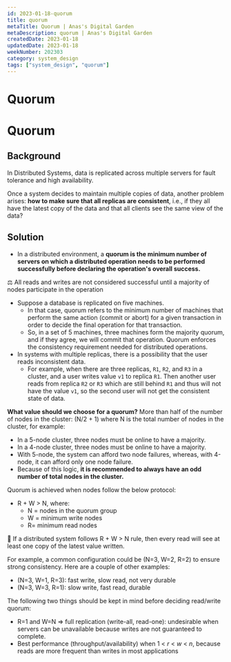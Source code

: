 ```yaml
---
id: 2023-01-18-quorum
title: quorum
metaTitle: Quorum | Anas's Digital Garden
metaDescription: quorum | Anas's Digital Garden
createdDate: 2023-01-18
updatedDate: 2023-01-18
weekNumber: 202303
category: system_design
tags: ["system_design", "quorum"]
---
```


# Quorum

# Quorum

## Background

In Distributed Systems, data is replicated across multiple servers for fault tolerance and high availability.

Once a system decides to maintain multiple copies of data, another problem arises: **how to make sure that all replicas are consistent**, i.e., if they all have the latest copy of the data and that all clients see the same view of the data?

## Solution

- In a distributed environment, a **quorum is the minimum number of servers on which a distributed operation needs to be performed successfully before declaring the operation's overall success.**

<aside>
⚖️ All reads and writes are not considered successful until a majority of nodes participate in the operation

</aside>

- Suppose a database is replicated on five machines.
    - In that case, quorum refers to the minimum number of machines that perform the same action (commit or abort) for a given transaction in order to decide the final operation for that transaction.
    - So, in a set of 5 machines, three machines form the majority quorum, and if they agree, we will commit that operation. Quorum enforces the consistency requirement needed for distributed operations.
- In systems with multiple replicas, there is a possibility that the user reads inconsistent data.
    - For example, when there are three replicas, `R1`, `R2`, and `R3` in a cluster, and a user writes value `v1` to replica `R1`. Then another user reads from replica `R2` or `R3` which are still behind `R1` and thus will not have the value `v1`, so the second user will not get the consistent state of data.

**What value should we choose for a quorum?** More than half of the number of nodes in the cluster: (N/2 + 1) where N is the total number of nodes in the cluster, for example:

- In a 5-node cluster, three nodes must be online to have a majority.
- In a 4-node cluster, three nodes must be online to have a majority.
- With 5-node, the system can afford two node failures, whereas, with 4-node, it can afford only one node failure.
- Because of this logic, **it is recommended to always have an odd number of total nodes in the cluster.**

Quorum is achieved when nodes follow the below protocol:

- R + W > N, where:
    - N = nodes in the quorum group
    - W = minimum write nodes
    - R= minimum read nodes

<aside>
📌 If a distributed system follows R + W > N rule, then every read will see at least one copy of the latest value written.

</aside>

 For example, a common configuration could be (N=3, W=2, R=2) to ensure strong consistency. Here are a couple of other examples:

- (N=3, W=1, R=3): fast write, slow read, not very durable
- (N=3, W=3, R=1): slow write, fast read, durable

The following two things should be kept in mind before deciding read/write quorum:

- R=1 and W=N ⇒ full replication (write-all, read-one): undesirable when servers can be unavailable because writes are not guaranteed to complete.
- Best performance (throughput/availability) when 1 < *r* < *w* < *n*, because reads are more frequent than writes in most applications
